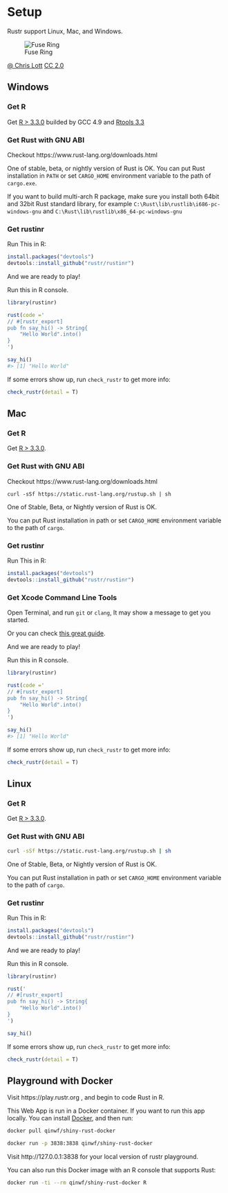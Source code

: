 # Setup

Rustr support Linux, Mac, and Windows.

![Fuse Ring](./images/setup.jpg)

[@ Chris Lott](https://www.flickr.com/photos/fncll/8604144457/in/photolist-xELx44-aeGtnt-xbcPF1-nT2ZFk-o2wrom-xbcZxW-xs1Le9-xELyLn-xsQof6-mL9ndW-59oVCm-2wPrE-ec7aPH-wvX6sc-8pgKJf-9KiRJr-e7juoe-rzsGcV-7oofH7-2wPrn-dVsH5X-hLf6aW-66S3Qg-8G1fuT-2wPrt) [CC 2.0](https://creativecommons.org/licenses/by/2.0/deed.en)

## Windows

### Get R

Get [R > 3.3.0](https://cran.r-project.org/bin/windows/base/R-3.3.0beta-win.exe) builded by GCC 4.9 and [Rtools 3.3](https://cran.r-project.org/bin/windows/Rtools/Rtools33.exe)

### Get Rust with GNU ABI 

Checkout https://www.rust-lang.org/downloads.html

One of stable, beta, or nightly version of Rust is OK. You can put Rust installation in `PATH` or set `CARGO_HOME` environment variable to the path of `cargo.exe`. 

If you want to build multi-arch R package, make sure you install both 64bit and 32bit Rust standard library, for example `C:\Rust\lib\rustlib\i686-pc-windows-gnu` and `C:\Rust\lib\rustlib\x86_64-pc-windows-gnu`

### Get rustinr

Run This in R:

```r
install.packages("devtools")
devtools::install_github("rustr/rustinr")
```

And we are ready to play!

Run this in R console.

```r
library(rustinr)

rust(code ='
// #[rustr_export]
pub fn say_hi() -> String{
	"Hello World".into()
}
')

say_hi()
#> [1] "Hello World"
```

If some errors show up, run `check_rustr` to get more info:

```r
check_rustr(detail = T)
```

## Mac

### Get R

Get [R > 3.3.0](https://cran.r-project.org/bin/macosx/).

### Get Rust with GNU ABI 

Checkout https://www.rust-lang.org/downloads.html

```
curl -sSf https://static.rust-lang.org/rustup.sh | sh
```


One of Stable, Beta, or Nightly version of Rust is OK. 

You can put Rust installation in path or set `CARGO_HOME` environment variable to the path of `cargo`.

### Get rustinr

Run This in R:

```r
install.packages("devtools")
devtools::install_github("rustr/rustinr")
```

### Get Xcode Command Line Tools

Open Terminal, and run `git` or `clang`, It may show a message to get you started. 

Or you can check [this great guide](http://rud.is/b/2015/10/20/installing-r-on-os-x/).

And we are ready to play!

Run this in R console.

```r
library(rustinr)

rust(code ='
// #[rustr_export]
pub fn say_hi() -> String{
	"Hello World".into()
}
')

say_hi()
#> [1] "Hello World"
```

If some errors show up, run `check_rustr` to get more info:

```r
check_rustr(detail = T)
```

## Linux

### Get R

Get [R > 3.3.0](https://cran.r-project.org/).

### Get Rust with GNU ABI 

```bash
curl -sSf https://static.rust-lang.org/rustup.sh | sh
```

One of Stable, Beta, or Nightly version of Rust is OK. 

You can put Rust installation in path or set `CARGO_HOME` environment variable to the path of `cargo`.

### Get rustinr

Run This in R:

```r
install.packages("devtools")
devtools::install_github("rustr/rustinr")
```

And we are ready to play!

Run this in R console.

```r
library(rustinr)

rust('
// #[rustr_export]
pub fn say_hi() -> String{
	"Hello World".into()
}
')

say_hi()
```

If some errors show up, run `check_rustr` to get more info:

```r
check_rustr(detail = T)
```

## Playground with Docker

Visit https://play.rustr.org , and begin to code Rust in R.

This Web App is run in a Docker container. If you want to run this app locally. You can install [Docker](https://docs.docker.com/windows/), and then run:

```bash
docker pull qinwf/shiny-rust-docker

docker run -p 3838:3838 qinwf/shiny-rust-docker
```

Visit http://127.0.0.1:3838 for your local version of rustr playground.

You can also run this Docker image with an R console that supports Rust:

```bash
docker run -ti --rm qinwf/shiny-rust-docker R
```

